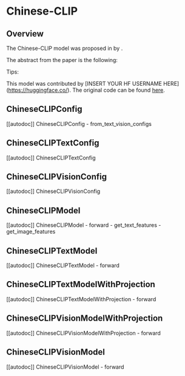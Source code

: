 <!--Copyright 2022 The HuggingFace Team. All rights reserved.

Licensed under the Apache License, Version 2.0 (the "License"); you may not use this file except in compliance with
the License. You may obtain a copy of the License at

http://www.apache.org/licenses/LICENSE-2.0

Unless required by applicable law or agreed to in writing, software distributed under the License is distributed on
an "AS IS" BASIS, WITHOUT WARRANTIES OR CONDITIONS OF ANY KIND, either express or implied. See the License for the
specific language governing permissions and limitations under the License.
-->

# Chinese-CLIP

## Overview

The Chinese-CLIP model was proposed in [<INSERT PAPER NAME HERE>](<INSERT PAPER LINK HERE>) by <INSERT AUTHORS HERE>.
<INSERT SHORT SUMMARY HERE>

The abstract from the paper is the following:

*<INSERT PAPER ABSTRACT HERE>*

Tips:

<INSERT TIPS ABOUT MODEL HERE>

This model was contributed by [INSERT YOUR HF USERNAME HERE](https://huggingface.co/<INSERT YOUR HF USERNAME HERE>).
The original code can be found [here](<INSERT LINK TO GITHUB REPO HERE>).


## ChineseCLIPConfig

[[autodoc]] ChineseCLIPConfig
    - from_text_vision_configs

## ChineseCLIPTextConfig

[[autodoc]] ChineseCLIPTextConfig

## ChineseCLIPVisionConfig

[[autodoc]] ChineseCLIPVisionConfig

## ChineseCLIPModel

[[autodoc]] ChineseCLIPModel
    - forward
    - get_text_features
    - get_image_features

## ChineseCLIPTextModel

[[autodoc]] ChineseCLIPTextModel
    - forward

## ChineseCLIPTextModelWithProjection

[[autodoc]] ChineseCLIPTextModelWithProjection
    - forward

## ChineseCLIPVisionModelWithProjection

[[autodoc]] ChineseCLIPVisionModelWithProjection
    - forward


## ChineseCLIPVisionModel

[[autodoc]] ChineseCLIPVisionModel
    - forward
